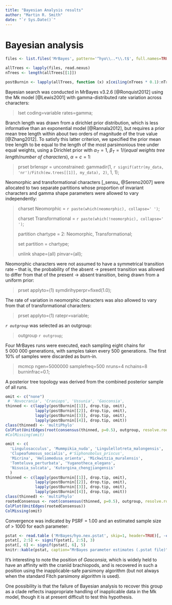 ```yaml
---
title: "Bayesian Analysis results"
author: "Martin R. Smith"
date: "`r Sys.Date()`"
---
```



# Bayesian analysis

```R
files <- list.files('MrBayes', pattern='^hyo\\..*\\.t$', full.names=TRUE)

allTrees <- lapply(files, read.nexus)
nTrees <- length(allTrees[[1]])

postBurnin <- lapply(allTrees, function (x) x[ceiling(nTrees * 0.1):nTrees])
```

Bayesian search was conducted in MrBayes v3.2.6 [@Ronquist2012] using the Mk model [@Lewis2001] with gamma-distributed rate variation across characters:

> lset coding=variable rates=gamma;

Branch length was drawn from a dirichlet prior distribution, which is less informative than an exponential model [@Rannala2012], but requires a prior mean tree length within about two orders of magnitude of the true value [@Zhang2012]. To satisfy this latter criterion, we specified the prior mean tree length to be equal to the length of the most parsimonious tree under equal weights, using a Dirichlet prior with $α_T = 1$, $β_T = 1/($_equal weights tree length_$/$_number of characters_$)$, $α = c = 1$:

> prset brlenspr = unconstrained: gammadir(1, `r signif(attr(my_data, 'nr')/Fitch(ew.trees[[1]], my_data), 2)`, 1, 1);

Neomorphic and transformational characters [_sensu_ @Sereno2007] were allocated to two separate partitions whose proportion of invariant characters and gamma shape parameters were allowed to vary independently:

> charset Neomorphic = `r paste(which(neomorphic), collapse=' ')`;
>
> charset Transformational = `r paste(which(!neomorphic), collapse=' ')`;
>
>
> partition chartype = 2: Neomorphic, Transformational;
>
> set partition = chartype;
>
>
> unlink shape=(all) pinvar=(all);


Neomorphic characters were not assumed to have a symmetrical transition rate – that is, the probability of the absent → present transition was allowed to differ from that of the present → absent transition, being drawn from a uniform prior:

> prset applyto=(1) symdirihyperpr=fixed(1.0);

The rate of variation in neomorphic characters was also allowed to vary from that of transformational characters:

> prset applyto=(1) ratepr=variable;

_`r outgroup`_ was selected as an outgroup:

> outgroup `r outgroup`;

Four MrBayes runs were executed, each sampling eight chains for 5&nbsp;000&nbsp;000 generations, with samples taken every 500 generations.  The first 10% of samples were discarded as burn-in.

> mcmcp ngen=5000000 samplefreq=500 nruns=4 nchains=8 burninfrac=0.1;

A posterior tree topology was derived from the combined posterior sample of all runs.

```R
omit <- c("none")
 # 'Novocrania', 'Craniops', 'Ussunia', 'Gasconsia',
thinned <- c(lapply(postBurnin[[1]], drop.tip, omit),
             lapply(postBurnin[[2]], drop.tip, omit),
             lapply(postBurnin[[3]], drop.tip, omit),
             lapply(postBurnin[[4]], drop.tip, omit))
class(thinned) <- 'multiPhylo'
ColPlot(UnitEdges(root(consensus(thinned, p=0.5), outgroup, resolve.root=TRUE)))
#ColMissing(omit)
```

```R
omit <- c(
  'Lingulosacculus', 'Mummpikia_nuda', 'Lingulellotreta_malongensis', 
  'Clupeafumosus_socialis', #'Siphonobolus_priscus',
  'Micrina', 'Heliomedusa_orienta', 'Mickwitzia_muralensis',
  'Tomteluva_perturbata', 'Yuganotheca_elegans',
  'Nisusia_sulcata', 'Kutorgina_chengjiangensis'
  )
thinned <- c(lapply(postBurnin[[1]], drop.tip, omit),
             lapply(postBurnin[[2]], drop.tip, omit),
             lapply(postBurnin[[3]], drop.tip, omit),
             lapply(postBurnin[[4]], drop.tip, omit))
class(thinned) <- 'multiPhylo'
rootedConsensus <- root(consensus(thinned, p=0.5), outgroup, resolve.root = TRUE)
ColPlot(UnitEdges(rootedConsensus))
ColMissing(omit)
```

Convergence was indicated by PSRF = 1.00 and an estimated sample size of > 1000 for each parameter:

```R
pstat <- read.table ('MrBayes/hyo.nex.pstat', skip=1, header=TRUE)[, -c(4:6)]
pstat[, 2:5] <- signif(pstat[, 2:5], 3)
pstat[, 6] <- signif(pstat[, 6], 5)
knitr::kable(pstat, caption="MrBayes parameter estimates (.pstat file)")
```

It's interesting to note the position of _Gasconsia_, which is widely held to have an affinity with the craniid brachiopods, and is recovered in such a position using the inapplicable-safe parsimony algorithm (but not always when the standard Fitch parsimony algorithm is used). 

One possibility is that the failure of Bayesian analysis to recover this group as a clade reflects inappropriate handling of inapplicable data in the Mk model, though it is at present difficult to test this hypothesis.
